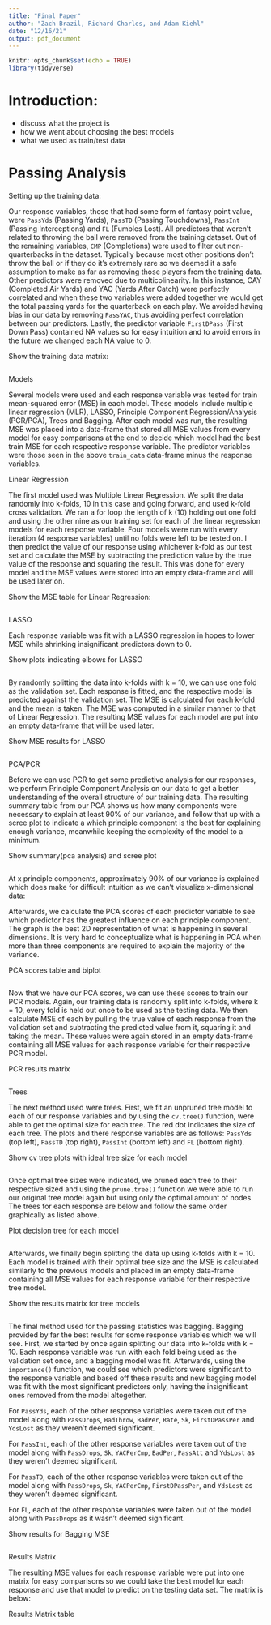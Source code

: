 ```yaml
---
title: "Final Paper"
author: "Zach Brazil, Richard Charles, and Adam Kiehl"
date: "12/16/21"
output: pdf_document
---
```


```r
knitr::opts_chunk$set(echo = TRUE)
library(tidyverse)
```

# Introduction:

- discuss what the project is
- how we went about choosing the best models
- what we used as train/test data

# Passing Analysis

Setting up the training data:

Our response variables, those that had some form of fantasy point value, were `PassYds` (Passing Yards), `PassTD` (Passing Touchdowns), `PassInt` (Passing Interceptions) and `FL` (Fumbles Lost). All predictors that weren't related to throwing the ball were removed from the training dataset. Out of the remaining variables, `CMP` (Completions) were used to filter out non-quarterbacks in the dataset. Typically because most other positions don't throw the ball or if they do it's extremely rare so we deemed it a safe assumption to make as far as removing those players from the training data. Other predictors were removed due to multicolinearity. In this instance, CAY (Completed Air Yards) and YAC (Yards After Catch) were perfectly correlated and when these two variables were added together we would get the total passing yards for the quarterback on each play. We avoided having bias in our data by removing `PassYAC`, thus avoiding perfect correlation between our predictors. Lastly, the predictor variable `FirstDPass` (First Down Pass) contained NA values so for easy intuition and to avoid errors in the future we changed each NA value to 0. 

Show the training data matrix:

```r
```

Models

Several models were used and each response variable was tested for train mean-squared error (MSE) in each model. These models include multiple linear regression (MLR), LASSO, Principle Component Regression/Analysis (PCR/PCA), Trees and Bagging. After each model was run, the resulting MSE was placed into a data-frame that stored all MSE values from every model for easy comparisons at the end to decide which model had the best train MSE for each respective response variable. The predictor variables were those seen in the above `train_data` data-frame minus the response variables.

Linear Regression

The first model used was Multiple Linear Regression. We split the data randomly into k-folds, 10 in this case and going forward, and used k-fold cross validation. We ran a for loop the length of k (10) holding out one fold and using the other nine as our training set for each of the linear regression models for each response variable. Four models were run with every iteration (4 response variables) until no folds were left to be tested on. I then predict the value of our response using whichever k-fold as our test set and calculate the MSE by subtracting the prediction value by the true value of the response and squaring the result. This was done for every model and the MSE values were stored into an empty data-frame and will be used later on.

Show the MSE table for Linear Regression:

```r
```

LASSO

Each response variable was fit with a LASSO regression in hopes to lower MSE while shrinking insignificant predictors down to 0. 

Show plots indicating elbows for LASSO

```r
```

By randomly splitting the data into k-folds with k = 10, we can use one fold as the validation set. Each response is fitted, and the respective model is predicted against the validation set. The MSE is calculated for each k-fold and the mean is taken. The MSE was computed in a similar manner to that of Linear Regression. The resulting MSE values for each model are put into an empty data-frame that will be used later.

Show MSE results for LASSO

```r
```

PCA/PCR

Before we can use PCR to get some predictive analysis for our responses, we perform Principle Component Analysis on our data to get a better understanding of the overall structure of our training data. The resulting summary table from our PCA shows us how many components were necessary to explain at least 90% of our variance, and follow that up with a scree plot to indicate a which principle component is the best for explaining enough variance, meanwhile keeping the complexity of the model to a minimum.

Show summary(pca analysis) and scree plot

```r
```

At x principle components, approximately 90% of our variance is explained which does make for difficult intuition as we can't visualize x-dimensional data:

Afterwards, we calculate the PCA scores of each predictor variable to see which predictor has the greatest influence on each principle component. The graph is the best 2D representation of what is happening in several dimensions. It is very hard to conceptualize what is happening in PCA when more than three components are required to explain the majority of the variance.

PCA scores table and biplot

```r
```

Now that we have our PCA scores, we can use these scores to train our PCR models. Again, our training data is randomly split into k-folds, where k = 10, every fold is held out once to be used as the testing data. We then calculate MSE of each by pulling the true value of each response from the validation set and subtracting the predicted value from it, squaring it and taking the mean. These values were again stored in an empty data-frame containing all MSE values for each response variable for their respective PCR model. 

PCR results matrix

```r
```

Trees

The next method used were trees. First, we fit an unpruned tree model to each of our response variables and by using the `cv.tree()` function, were able to get the optimal size for each tree. The red dot indicates the size of each tree. The plots and there response variables are as follows: `PassYds` (top left), `PassTD` (top right), `PassInt` (bottom left) and `FL` (bottom right).

Show cv tree plots with ideal tree size for each model

```r

```

Once optimal tree sizes were indicated, we pruned each tree to their respective sized and using the `prune.tree()` function we were able to run our original tree model again but using only the optimal amount of nodes. The trees for each response are below and follow the same order graphically as listed above.

Plot decision tree for each model

```r
```

Afterwards, we finally begin splitting the data up using k-folds with k = 10. Each model is trained with their optimal tree size and the MSE is calculated similarly to the previous models and placed in an empty data-frame containing all MSE values for each response variable for their respective tree model.

Show the results matrix for tree models

```r
```

The final method used for the passing statistics was bagging. Bagging provided by far the best results for some response variables which we will see. First, we started by once again splitting our data into k-folds with k = 10. Each response variable was run with each fold being used as the validation set once, and a bagging model was fit. Afterwards, using the `importance()` function, we could see which predictors were significant to the response variable and based off these results and new bagging model was fit with the most significant predictors only, having the insignificant ones removed from the model altogether. 

For `PassYds`, each of the other response variables were taken out of the model along with `PassDrops`, `BadThrow`, `BadPer`, `Rate`, `Sk`, `FirstDPassPer` and `YdsLost` as they weren't deemed significant. 

For `PassInt`, each of the other response variables were taken out of the model along with `PassDrops`, `Sk`, `YACPerCmp`, `BadPer`, `PassAtt` and `YdsLost` as they weren't deemed significant. 

For `PassTD`, each of the other response variables were taken out of the model along with `PassDrops`, `Sk`, `YACPerCmp`, `FirstDPassPer`, and `YdsLost` as they weren't deemed significant. 

For `FL`, each of the other response variables were taken out of the model along with `PassDrops` as it wasn't deemed significant. 

Show results for Bagging MSE

```r
```

Results Matrix

The resulting MSE values for each response variable were put into one matrix for easy comparisons so we could take the best model for each response and use that model to predict on the testing data set. The matrix is below:

Results Matrix table

```r
```






